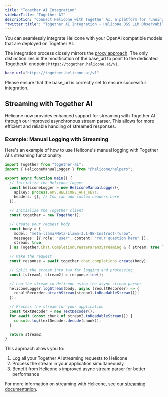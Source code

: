 ```yaml
---
title: "Together AI Integration"
sidebarTitle: "Together AI"
description: "Connect Helicone with Together AI, a platform for running open-source language models. Monitor and optimize your AI applications using Together AI's powerful models through a simple base_url configuration."
"twitter:title": "Together AI Integration - Helicone OSS LLM Observability"
---
```


You can seamlessly integrate Helicone with your OpenAI compatible models that are deployed on Together AI.

The integration process closely mirrors the [proxy approach](/integrations/openai/javascript). The only distinction lies in the modification of the base_url to point to the dedicated TogetherAI endpoint `https://together.helicone.ai/v1`.

```bash
base_url="https://together.helicone.ai/v1"
```

Please ensure that the base_url is correctly set to ensure successful integration.

## Streaming with Together AI

Helicone now provides enhanced support for streaming with Together AI through our improved asynchronous stream parser. This allows for more efficient and reliable handling of streamed responses.

### Example: Manual Logging with Streaming

Here's an example of how to use Helicone's manual logging with Together AI's streaming functionality:

```typescript
import Together from "together-ai";
import { HeliconeManualLogger } from "@helicone/helpers";

export async function main() {
  // Initialize the Helicone logger
  const heliconeLogger = new HeliconeManualLogger({
    apiKey: process.env.HELICONE_API_KEY!,
    headers: {}, // You can add custom headers here
  });

  // Initialize the Together client
  const together = new Together();

  // Create your request body
  const body = {
    model: "meta-llama/Meta-Llama-3.1-8B-Instruct-Turbo",
    messages: [{ role: "user", content: "Your question here" }],
    stream: true,
  } as Together.Chat.CompletionCreateParamsStreaming & { stream: true };

  // Make the request
  const response = await together.chat.completions.create(body);

  // Split the stream into two for logging and processing
  const [stream1, stream2] = response.tee();

  // Log the stream to Helicone using the async stream parser
  heliconeLogger.logStream(body, async (resultRecorder) => {
    resultRecorder.attachStream(stream1.toReadableStream());
  });

  // Process the stream for your application
  const textDecoder = new TextDecoder();
  for await (const chunk of stream2.toReadableStream()) {
    console.log(textDecoder.decode(chunk));
  }

  return stream2;
}
```

This approach allows you to:

1. Log all your Together AI streaming requests to Helicone
2. Process the stream in your application simultaneously
3. Benefit from Helicone's improved async stream parser for better performance

For more information on streaming with Helicone, see our [streaming documentation](/features/streaming).
